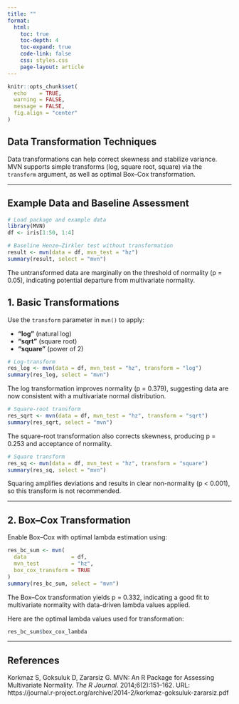 ```yaml
---
title: ""
format:
  html:
    toc: true
    toc-depth: 4
    toc-expand: true
    code-link: false
    css: styles.css
    page-layout: article
---
```


```r
knitr::opts_chunk$set(
  echo    = TRUE,
  warning = FALSE,
  message = FALSE,
  fig.align = "center"
)
```



## Data Transformation Techniques  
Data transformations can help correct skewness and stabilize variance. MVN supports simple transforms (log, square root, square) via the `transform` argument, as well as optimal Box–Cox transformation.

---

## Example Data and Baseline Assessment

```r
# Load package and example data
library(MVN)
df <- iris[1:50, 1:4]

# Baseline Henze–Zirkler test without transformation
result <- mvn(data = df, mvn_test = "hz")
summary(result, select = "mvn")
```

The untransformed data are marginally on the threshold of normality (p = 0.05), indicating potential departure from multivariate normality.


## 1. Basic Transformations

Use the `transform` parameter in `mvn()` to apply:

- **"log"** (natural log)
- **"sqrt"** (square root)
- **"square"** (power of 2)

```r
# Log-transform
res_log <- mvn(data = df, mvn_test = "hz", transform = "log")
summary(res_log, select = "mvn")
```
The log transformation improves normality (p = 0.379), suggesting data are now consistent with a multivariate normal distribution.

```r
# Square-root transform
res_sqrt <- mvn(data = df, mvn_test = "hz", transform = "sqrt")
summary(res_sqrt, select = "mvn")
```

The square-root transformation also corrects skewness, producing p = 0.253 and acceptance of normality.


```r
# Square transform
res_sq <- mvn(data = df, mvn_test = "hz", transform = "square")
summary(res_sq, select = "mvn")
```

Squaring amplifies deviations and results in clear non-normality (p < 0.001), so this transform is not recommended.

---

## 2. Box–Cox Transformation


Enable Box–Cox with optimal lambda estimation using:

```r
res_bc_sum <- mvn(
  data              = df,
  mvn_test          = "hz",
  box_cox_transform = TRUE
)
summary(res_bc_sum, select = "mvn")
```

The Box–Cox transformation yields p = 0.332, indicating a good fit to multivariate normality with data-driven lambda values applied.

Here are the optimal lambda values used for transformation:

```r
res_bc_sum$box_cox_lambda
```

---

## References

Korkmaz S, Goksuluk D, Zararsiz G. MVN: An R Package for Assessing Multivariate Normality. *The R Journal*. 2014;6(2):151–162. URL: https://journal.r-project.org/archive/2014-2/korkmaz-goksuluk-zararsiz.pdf

